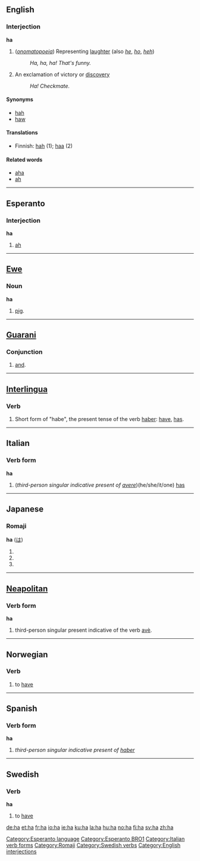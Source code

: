 ==English==
===Interjection===
'''ha'''
# (''[[onomatopoeia]]'') Representing [[laughter]] (also ''[[he]]'', ''[[ho]]'', ''[[heh]]'')
#: ''Ha, ha, ha!  That's funny.''
# An exclamation of victory or [[discovery]]
#: ''Ha! Checkmate.''

==== Synonyms ====
* [[hah]]
* [[haw]]

==== Translations ====
*Finnish: [[hah]] (1); [[haa]] (2)

==== Related words ====
*[[aha]]
*[[ah]]

-----
==Esperanto==
===Interjection===
'''ha'''
# [[ah]]
[[Category:Esperanto language]]
[[Category:Esperanto BRO1]]
----
==[[Ewe]]==
===Noun===
'''ha'''

#[[pig]].
----
==[[Guarani]]==
===Conjunction===
# [[and]].

----
==[[Interlingua]]==
===Verb===
# Short form of "habe", the present tense of the verb [[haber]]: [[have]], [[has]].

----
==Italian==
===Verb form===
'''ha'''

# (''third-person singular indicative present of [[avere]]'')(he/she/it/one) [[has]]
[[Category:Italian verb forms]]

----
==Japanese==
===Romaji===
[[Category:Romaji]]
'''ha''' ([[は]])

# {{japdef|歯|[[tooth]]}}
# {{japdef|刃|[[blade]]}}
# {{japdef|葉|[[leaf]]}}

----
==[[Neapolitan]]==
===Verb form===
'''ha'''
# third-person singular present indicative of the verb [[avè]].

----
==Norwegian==
===Verb===
{{no-verb-irreg|'''ha'''|'''[[har]]'''|'''[[hadde]]'''|'''[[hatt]]'''}}
#to [[have]]

----

==Spanish==
===Verb form===
'''ha'''

# ''third-person singular indicative present of [[haber]]''

----
==Swedish==
{{sv-verb|ha|har|hade|haft|ha|havande|&nbsp;}}
===Verb===
'''ha''' 

# to [[have]]

[[Category:Swedish verbs]]
[[Category:English interjections]]

[[de:ha]]
[[et:ha]]
[[fr:ha]]
[[io:ha]]
[[ie:ha]]
[[ku:ha]]
[[la:ha]]
[[hu:ha]]
[[no:ha]]
[[fi:ha]]
[[sv:ha]]
[[zh:ha]]